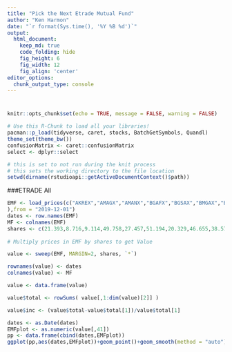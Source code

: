 ```yaml
---
title: "Pick the Next Etrade Mutual Fund"
author: "Ken Harmon"
date: "`r format(Sys.time(), '%Y %B %d')`"
output:
  html_document:  
    keep_md: true
    code_folding: hide
    fig_height: 6
    fig_width: 12
    fig_align: 'center'
editor_options: 
  chunk_output_type: console
---
```


# {.tabset .tabset-fade}

```r
knitr::opts_chunk$set(echo = TRUE, message = FALSE, warning = FALSE)
```

```r
# Use this R-Chunk to load all your libraries!
pacman::p_load(tidyverse, caret, stocks, BatchGetSymbols, Quandl)
theme_set(theme_bw())
confusionMatrix <- caret::confusionMatrix
select <- dplyr::select
```

```r
# this is set to not run during the knit process
# this sets the working directory to the file location
setwd(dirname(rstudioapi::getActiveDocumentContext()$path))
```

###ETRADE All
```r
EMF <- load_prices(c("AKREX","AMAGX","AMANX","BGAFX","BGSAX","BMGAX","BPTRX","DXQLX","DXSLX","FKDNX","FNCMX","GOLDX","INPIX","JAGTX","LDVAX","MFEGX","NBGEX","NNLEX","NNTWX","OBCHX","PGRTX","PGTAX","PRMTX","PYVAX","PYVLX","RMQHX","ROGSX","RYOCX","RYVYX","SEEKX","SFLNX","SMPIX","SVAAX","SWPPX","TEPSX","TMFGX","ULPIX","UOPIX"
),from = "2019-12-01")
dates <- row.names(EMF)
MF <- colnames(EMF)
shares <- c(21.393,8.716,9.114,49.758,27.457,51.194,20.329,46.655,38.575,11.04,8.357,113.06,13.281,26.787,25.85,9.234,16.369,65.653,53.439,296.168,98.622,22.682,8.542,33.094,59.918,4.621,53.039,60.322,4.681,13.177,48.712,26.198,266.663,13.757,25.79,54.323,16.388,17.427)
 
# Multiply prices in EMF by shares to get Value

value <- sweep(EMF, MARGIN=2, shares, `*`)

rownames(value) <- dates
colnames(value) <- MF

value <- data.frame(value)

value$total <- rowSums( value[,1:dim(value)[2]] )

value$inc <- (value$total-value$total[1])/value$total[1] 

dates <- as.Date(dates)
EMFplot <- as.numeric(value[,41])
pp <- data.frame(cbind(dates,EMFplot))
ggplot(pp,aes(dates,EMFplot))+geom_point()+geom_smooth(method = "auto")
```